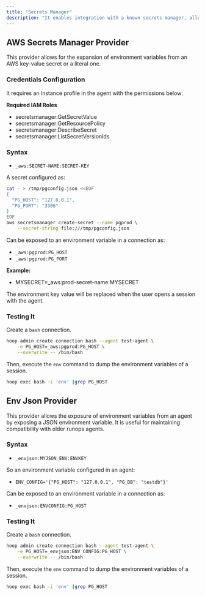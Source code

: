 ```yaml
---
title: "Secrets Manager"
description: "It enables integration with a known secrets manager, allowing the connection environment variable to be dynamically expanded for each connection."
---
```


## AWS Secrets Manager Provider

This provider allows for the expansion of environment variables from an AWS key-value secret or a literal one.

### Credentials Configuration

It requires an instance profile in the agent with the permissions below:

**Required IAM Roles**

- secretsmanager:GetSecretValue
- secretsmanager:GetResourcePolicy
- secretsmanager:DescribeSecret
- secretsmanager:ListSecretVersionIds

### Syntax

- `_aws:SECRET-NAME:SECRET-KEY`

A secret configured as:

```bash
cat - > /tmp/pgconfig.json <<EOF
{
  "PG_HOST": "127.0.0.1",
  "PG_PORT": "3306"
}
EOF
aws secretsmanager create-secret --name pgprod \
    --secret-string file:///tmp/pgconfig.json
```

Can be exposed to an environment variable in a connection as:

- `_aws:pgprod:PG_HOST`
- `_aws:pgprod:PG_PORT`

**Example:**

- MYSECRET=_aws:prod-secret-name:MYSECRET

The environment key value will be replaced when the user opens a session with the agent.

### Testing It

Create a `bash` connection.

```bash
hoop admin create connection bash --agent test-agent \
    -e PG_HOST=_aws:pgprod:PG_HOST \
    --overwrite -- /bin/bash
```

Then, execute the `env` command to dump the environment variables of a session.

```bash
hoop exec bash -i 'env' |grep PG_HOST
```

## Env Json Provider

This provider allows the exposure of environment variables from an agent by exposing a JSON environment variable. It is useful for maintaining compatibility with older runops agents.

### Syntax

- `_envjson:MYJSON_ENV:ENVKEY`

So an environment variable configured in an agent:

- `ENV_CONFIG='{"PG_HOST": "127.0.0.1", "PG_DB": "testdb"}'`

Can be exposed to an environment variable in a connection as:

- `_envjson:ENVCONFIG:PG_HOST`

### Testing It

Create a `bash` connection.

```bash
hoop admin create connection bash --agent test-agent \
    -e PG_HOST=_envjson:ENV_CONFIG:PG_HOST \
    --overwrite -- /bin/bash
```

Then, execute the `env` command to dump the environment variables of a session.

```bash
hoop exec bash -i 'env' |grep PG_HOST
```
